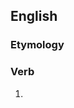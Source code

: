 ==English==

===Etymology===
{{suffix|en|establish|eth}}

===Verb===
{{head|en|verb form}}

# {{en-archaic third-person singular of|establish}}